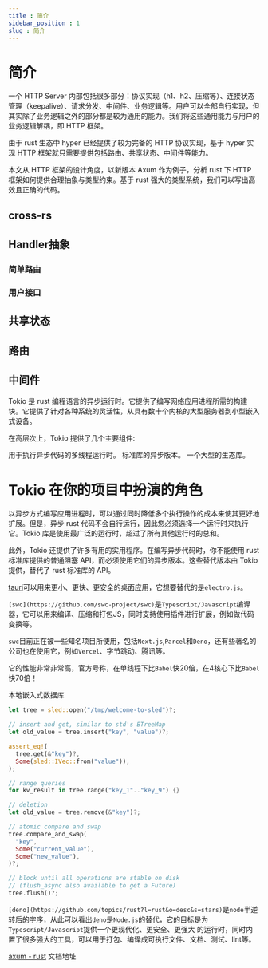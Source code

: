 ```yaml
---
title : 简介
sidebar_position : 1
slug : 简介
---
```

# 简介


一个 HTTP Server 内部包括很多部分：协议实现（h1、h2、压缩等）、连接状态管理（keepalive）、请求分发、中间件、业务逻辑等。用户可以全部自行实现，但其实除了业务逻辑之外的部分都是较为通用的能力。我们将这些通用能力与用户的业务逻辑解耦，即 HTTP 框架。

由于 rust 生态中 hyper 已经提供了较为完备的 HTTP 协议实现，基于 hyper 实现 HTTP 框架就只需要提供包括路由、共享状态、中间件等能力。

本文从 HTTP 框架的设计角度，以新版本 Axum 作为例子，分析 rust 下 HTTP 框架如何提供合理抽象与类型约束。基于 rust 强大的类型系统，我们可以写出高效且正确的代码。

## cross-rs

## Handler抽象

### 简单路由

### 用户接口

## 共享状态

## 路由

## 中间件

Tokio 是 rust 编程语言的异步运行时。它提供了编写网络应用进程所需的构建块。它提供了针对各种系统的灵活性，从具有数十个内核的大型服务器到小型嵌入式设备。

在高层次上，Tokio 提供了几个主要组件:

用于执行异步代码的多线程运行时。
标准库的异步版本。
一个大型的生态库。

# Tokio 在你的项目中扮演的角色

以异步方式编写应用进程时，可以通过同时降低多个执行操作的成本来使其更好地扩展。但是，异步 rust 代码不会自行运行，因此您必须选择一个运行时来执行它。Tokio 库是使用最广泛的运行时，超过了所有其他运行时的总和。

此外，Tokio 还提供了许多有用的实用程序。在编写异步代码时，你不能使用 rust 标准库提供的普通阻塞 API，而必须使用它们的异步版本。这些替代版本由 Tokio 提供，替代了 rust 标准库的 API。




[tauri](https://tauri.studio/)可以用来更小、更快、更安全的桌面应用，它想要替代的是`electro.js`。







`[swc](https://github.com/swc-project/swc)`是`Typescript/Javascript`编译器，它可以用来编译、压缩和打包JS，同时支持使用插件进行扩展，例如做代码变换等。

`swc`目前正在被一些知名项目所使用，包括`Next.js`,`Parcel`和`Deno`，还有些著名的公司也在使用它，例如`Vercel`、字节跳动、腾讯等。

它的性能非常非常高，官方号称，在单线程下比`Babel`快20倍，在4核心下比`Babel`快70倍！






本地嵌入式数据库

```rust
let tree = sled::open("/tmp/welcome-to-sled")?;

// insert and get, similar to std's BTreeMap
let old_value = tree.insert("key", "value")?;

assert_eq!(
  tree.get(&"key")?,
  Some(sled::IVec::from("value")),
);

// range queries
for kv_result in tree.range("key_1".."key_9") {}

// deletion
let old_value = tree.remove(&"key")?;

// atomic compare and swap
tree.compare_and_swap(
  "key",
  Some("current_value"),
  Some("new_value"),
)?;

// block until all operations are stable on disk
// (flush_async also available to get a Future)
tree.flush()?;
```


`[deno](https://github.com/topics/rust?l=rust&o=desc&s=stars)`是`node`半逆转后的字序，从此可以看出`deno`是`Node.js`的替代，它的目标是为`Typescript/Javascript`提供一个更现代化、更安全、更强大 的运行时，同时内置了很多强大的工具，可以用于打包、编译成可执行文件、文档、测试、lint等。



[axum - rust](https://docs.rs/axum/latest/axum/index.html)
文档地址





